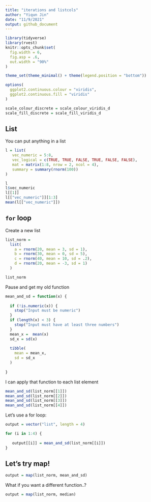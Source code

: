 ```yaml
---
title: "iterations and listcols"
author: "Yiqun Jin"
date: "11/9/2021"
output: github_document
---
```


```r
library(tidyverse)
library(rvest)
knitr::opts_chunk$set(
  fig.width = 6,
  fig.asp = .6,
  out.width = "90%"
)

theme_set(theme_minimal() + theme(legend.position = "bottom"))

options(
  ggplot2.continuous.colour = "viridis",
  ggplot2.continuous.fill = "viridis"
)

scale_colour_discrete = scale_colour_viridis_d
scale_fill_discrete = scale_fill_viridis_d
```

## List

You can put anything in a list

```r
l = list(
   vec_numeric = 5:8,
   vec_logical = c(TRUE, TRUE, FALSE, TRUE, FALSE, FALSE),
   mat = matrix(1:8, nrow = 2, ncol = 4),
   summary = summary(rnorm(100))
)
```

```r
l
l$vec_numeric
l[[1]]
l[["vec_numeric"]][1:3]
mean(l[["vec_numeric"]])
```

## `for` loop

Create a new list

```r
list_norm = 
  list(
    a = rnorm(20, mean = 3, sd = 1),
    b = rnorm(30, mean = 0, sd = 5),
    c = rnorm(40, mean = 10, sd = .2),
    d = rnorm(20, mean = -3, sd = 1)
  )
```

```r
list_norm
```

Pause and get my old function

```r
mean_and_sd = function(x) {
  
  if (!is.numeric(x)) {
    stop("Input must be numeric")
  }
  if (length(x) < 3) {
    stop("Input must have at least three numbers")
  }
  mean_x =  mean(x)
  sd_x = sd(x)
  
  tibble(
    mean = mean_x,
    sd = sd_x
  )
  
}
```

I can apply that function to each list element

```r
mean_and_sd(list_norm[[1]])
mean_and_sd(list_norm[[2]])
mean_and_sd(list_norm[[3]])
mean_and_sd(list_norm[[4]])
```

Let's use a for loop:

```r
output = vector("list", length = 4)

for (i in 1:4) {
  
   output[[i]] = mean_and_sd(list_norm[[i]])
}
```

## Let's try map!

```r
output = map(list_norm, mean_and_sd)
```

What if you want a different function..?

```r
output = map(list_norm, median)
```


